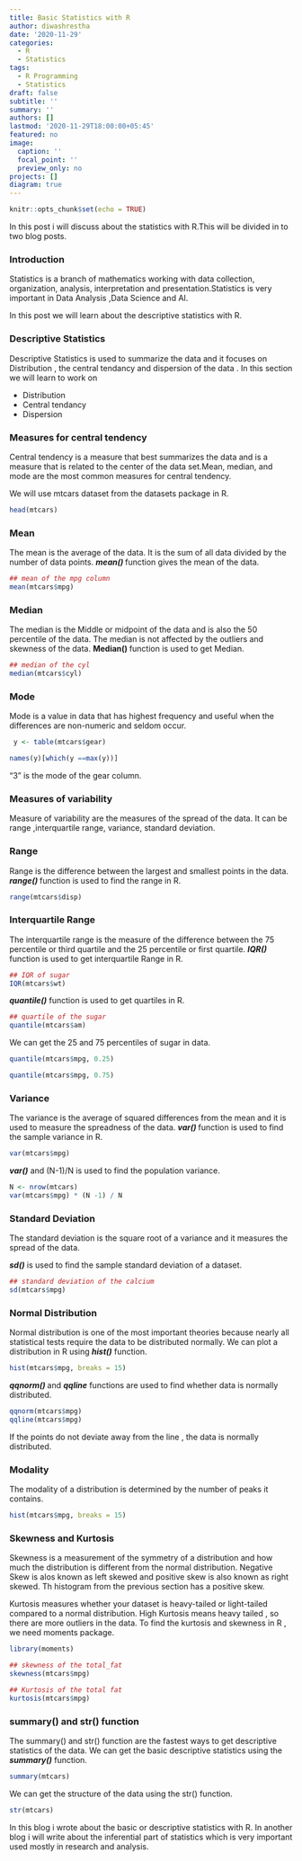 ---
title: Basic Statistics with R
author: diwashrestha
date: '2020-11-29'
categories:
  - R
  - Statistics
tags:
  - R Programming
  - Statistics
draft: false
subtitle: ''
summary: ''
authors: []
lastmod: '2020-11-29T18:00:00+05:45'
featured: no
image:
  caption: ''
  focal_point: ''
  preview_only: no
projects: []
diagram: true
---


```{r setup, include=FALSE}
knitr::opts_chunk$set(echo = TRUE)
```

In this post i will discuss about the statistics with R.This will be divided in to two blog posts.

### Introduction

Statistics is a branch of mathematics working with data collection, organization, analysis, interpretation and presentation.Statistics is very important in Data Analysis ,Data Science and AI.

In this post we will learn about the descriptive statistics with R.

### Descriptive Statistics

Descriptive Statistics is used to summarize the data and it focuses on Distribution , the central tendancy and dispersion of the data . In this section we will learn to work on 

* Distribution 
* Central tendancy 
* Dispersion

### Measures for central tendency

Central tendency is a measure that best summarizes the data and is a measure that is related to the center of the data set.Mean, median, and mode are the most common measures for central tendency.

We will use mtcars dataset from the datasets package in R.

```{r}
head(mtcars)
```

### Mean

The mean is the average of the data. It is the sum of all data divided by the number of data points.
<b><i> mean()</i> </b> function gives the mean of the data.

```{r}
## mean of the mpg column
mean(mtcars$mpg)
```

### Median

The median is the Middle or midpoint of the data and is also the 50 percentile of the data. The median is not affected by the outliers and skewness of the data.
<b> Median() </b> function is used to get Median.

```{r}
## median of the cyl
median(mtcars$cyl)
```

### Mode

Mode is a value in data that has highest frequency and useful when the differences are non-numeric and seldom occur.

```{r}
 y <- table(mtcars$gear)
```

```{r}
names(y)[which(y ==max(y))]
```

"3" is the mode of the gear column.


### Measures of variability

Measure of variability are the measures of the spread of the data. It can be range ,interquartile range, variance, standard deviation.

### Range
Range is the difference between the largest and smallest points in the data.
<i> <b> range() </b> </i> function is used to find the range in R.

```{r}
range(mtcars$disp)
```



### Interquartile Range

The interquartile range is the measure of the difference between the 75 percentile or third quartile and the 25 percentile or first quartile.
<b><i> IQR()</i></b> function is used to get interquartile Range in R.

```{r}
## IQR of sugar 
IQR(mtcars$wt)
```

<b><i> quantile()</i></b> function is used to get quartiles in R.

```{r}
## quartile of the sugar
quantile(mtcars$am)
```

We can get the 25 and 75 percentiles of sugar in data.

```{r}
quantile(mtcars$mpg, 0.25)
```

```{r}
quantile(mtcars$mpg, 0.75)
```

### Variance

The variance is the average of squared differences from the mean and it is used to measure the spreadness of the data.
<b> <i>var()</i> </b> function is used to find the sample variance in R.

```{r}
var(mtcars$mpg)
```

<i><b> var()</i></b> and (N-1)/N is used to find the population variance.

```{r}
N <- nrow(mtcars)
var(mtcars$mpg) * (N -1) / N
```

### Standard  Deviation

The standard deviation is the square root of a variance and it measures the spread of the data.

<i><b>sd()</i></b> is used to find the sample standard deviation of a dataset.

```{r}
## standard deviation of the calcium
sd(mtcars$mpg)
```

### Normal Distribution


Normal distribution is one of the most important theories because nearly all statistical tests require the data to be distributed normally.
We can plot a distribution in R using <b><i> hist()</i></b> function.

```{r}
hist(mtcars$mpg, breaks = 15)
```

<b><i> qqnorm() </i></b> and <b><i>qqline</i></b> functions are used to find whether data is normally distributed.

```{r}
qqnorm(mtcars$mpg)
qqline(mtcars$mpg)
```

If the points do not deviate away from the line , the data is normally distributed.

### Modality

The modality of a distribution is determined by the number of peaks it contains.

```{r}
hist(mtcars$mpg, breaks = 15)
```

### Skewness and Kurtosis

Skewness is a measurement of the symmetry of a distribution and how much the distribution is different from the normal distribution.
Negative Skew is alos known as left skewed and positive skew is also known as right skewed. Th histogram from the previous section has a positive skew.


Kurtosis measures whether your dataset is heavy-tailed or light-tailed compared to a normal distribution. High Kurtosis means heavy tailed , so there are more outliers in the data.
To find the kurtosis and skewness in R , we need moments package.

```{r}
library(moments)

## skewness of the total_fat
skewness(mtcars$mpg)

## Kurtosis of the total fat
kurtosis(mtcars$mpg)
```


### summary() and str() function

The summary() and str() function are the fastest ways to get descriptive statistics of the data.
We can get the basic descriptive statistics using the <b><i>summary()</b></i> function.

```{r}
summary(mtcars)
```

We can get the structure of the data using the str() function.

```{r}
str(mtcars)
```

In this blog i wrote about the basic or descriptive statistics with R. In another blog i will write about the inferential part of statistics which is very important used mostly in research and analysis.